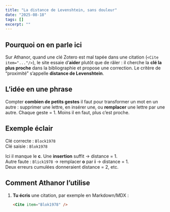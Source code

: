 ```yaml
---
title: "La distance de Levenshtein, sans douleur"
date: "2025-08-18"
tags: []
excerpt: ""
---
```


## Pourquoi on en parle ici

Sur Athanor, quand une clé Zotero est mal tapée dans une citation (`<Cite item="..."/>`), le site essaie d’**aider** plutôt que de râler : il cherche la **clé la plus proche** dans la bibliographie et propose une correction. Le critère de “proximité” s’appelle **distance de Levenshtein**.

## L’idée en une phrase

Compter **combien de petits gestes** il faut pour transformer un mot en un autre : supprimer une lettre, en insérer une, ou **remplacer** une lettre par une autre. Chaque geste = 1. Moins il en faut, plus c’est proche.

## Exemple éclair

Clé correcte : `Block1978`  
Clé saisie : `Blok1978`

Ici il manque le **c**. Une **insertion** suffit → distance = 1.  
Autre faute : `Blick1978` → remplacer **o** par **i** → distance = 1.  
Deux erreurs cumulées donneraient distance = 2, etc.

## Comment Athanor l’utilise

1. **Tu écris** une citation, par exemple en Markdown/MDX :  
   ```md
   <Cite item="Blok1978" />